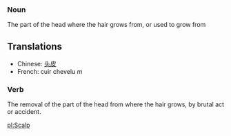 ===Noun===
The part of the head where the hair grows from, or used to grow from

==Translations==
*Chinese: [[头]][[皮]]
*French: cuir chevelu ''m''

===Verb===

The removal of the part of the head from where the hair grows, by brutal act or accident.

[[pl:Scalp]]